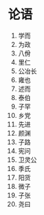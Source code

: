 # 论语


1. <RoutedLink href="/docs/ru-jia/lun-yu/xue-er">学而</RoutedLink>
2. <RoutedLink href="/docs/ru-jia/lun-yu/wei-zheng">为政</RoutedLink>
3. <RoutedLink href="/docs/ru-jia/lun-yu/ba-yi">八佾</RoutedLink>
4. 里仁
5. 公冶长
6. 雍也
7. 述而
8. 泰伯
9. 子罕
10. 乡党
11. 先进
12. 颜渊
13. 子路
14. 宪问
15. 卫灵公
16. 季氏
17. 阳货
18. 微子
19. 子张
20. 尧曰